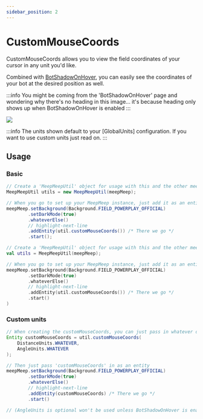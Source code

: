 ```yaml
---
sidebar_position: 2
---
```



# CustomMouseCoords

CustomMouseCoords allows you to view the field coordinates of your cursor in any unit you'd like.

Combined with [BotShadowOnHover](./bot-hover), you can easily see the coordinates of your bot at
the desired position as well.

:::info
You might be coming from the 'BotShadowOnHover' page and wondering why there's no heading in this
image... it's because heading only shows up when BotShadowOnHover is enabled
:::

![](/img/randomassets/mm_customcoords.png)

:::info
The units shown default to your [GlobalUnits] configuration. If you want to use custom units
just read on.
:::

## Usage

### Basic

<Tabs groupId="programming-language">
<TabItem value="java" label="Java">

  ```java
  // Create a 'MeepMeepUtil' object for usage with this and the other meepmeeputils
  MeepMeepUtil utils = new MeepMeepUtil(meepMeep);

  // When you go to set up your MeepMeep instance, just add it as an entity
  meepMeep.setBackground(Background.FIELD_POWERPLAY_OFFICIAL)
          .setDarkMode(true)
          .whateverElse()
          // highlight-next-line
          .addEntity(util.customMouseCoords()) /* There we go */
          .start();
  ```

</TabItem>
<TabItem value="kt" label="Kotlin">

  ```kotlin
  // Create a 'MeepMeepUtil' object for usage with this and the other meepmeeputils
  val utils = MeepMeepUtil(meepMeep);

  // When you go to set up your MeepMeep instance, just add it as an entity
  meepMeep.setBackground(Background.FIELD_POWERPLAY_OFFICIAL)
          .setDarkMode(true)
          .whateverElse()
          // highlight-next-line
          .addEntity(util.customMouseCoords()) /* There we go */
          .start()
  )
  ```

</TabItem>
</Tabs>


### Custom units

```java
// When creating the customMouseCoords, you can just pass in whatever distance/angle units
Entity customMouseCoords = util.customMouseCoords(
    DistanceUnits.WHATEVER,
    AngleUnits.WHATEVER
);

// Then just pass 'customMouseCoords' in as an entity
meepMeep.setBackground(Background.FIELD_POWERPLAY_OFFICIAL)
        .setDarkMode(true)
        .whateverElse()
        // highlight-next-line
        .addEntity(customMouseCoords) /* There we go */
        .start()

// (AngleUnits is optional won't be used unless BotShadowOnHover is enabled)
```
